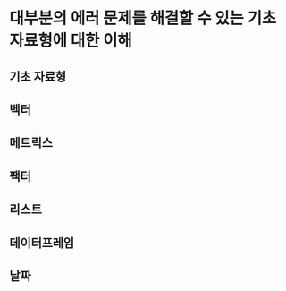 # 대부분의 에러 문제를 해결할 수 있는 기초 자료형에 대한 이해 {#data-type}

## 기초 자료형 {#basic-data-type}

## 벡터 {#vector}

## 메트릭스 {#metrix}

## 팩터 {#factor}

## 리스트 {#list}

## 데이터프레임 {#data-frame}

## 날짜 {#date-time}
